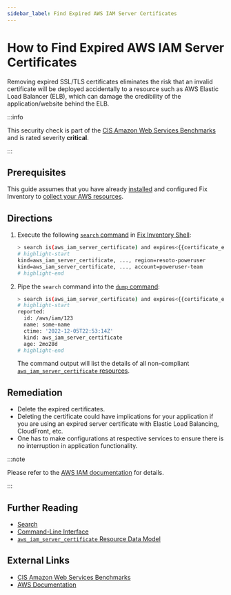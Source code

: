 ```yaml
---
sidebar_label: Find Expired AWS IAM Server Certificates
---
```


# How to Find Expired AWS IAM Server Certificates

Removing expired SSL/TLS certificates eliminates the risk that an invalid certificate will be deployed accidentally to a resource such as AWS Elastic Load Balancer (ELB), which can damage the credibility of the application/website behind the ELB.

:::info

This security check is part of the [CIS Amazon Web Services Benchmarks](https://cisecurity.org/benchmark/amazon_web_services) and is rated severity **critical**.

:::

## Prerequisites

This guide assumes that you have already [installed](../../../getting-started/install/index.mdx) and configured Fix Inventory to [collect your AWS resources](../../../how-to-guides/data-sources/collect-aws-resource-data.mdx).

## Directions

1. Execute the following [`search` command](../../../reference/cli/search.mdx) in [Fix Inventory Shell](../../../reference/components/shell.mdx):

   ```bash
   > search is(aws_iam_server_certificate) and expires<{{certificate_expiration.from_now}}
   # highlight-start
   ​kind=aws_iam_server_certificate, ..., region=resoto-poweruser
   ​kind=aws_iam_server_certificate, ..., account=poweruser-team
   # highlight-end
   ```

2. Pipe the `search` command into the [`dump` command](../../../reference/cli/dump.mdx):

   ```bash
   > search is(aws_iam_server_certificate) and expires<{{certificate_expiration.from_now}} | dump
   # highlight-start
   ​reported:
   ​  id: /aws/iam/123
   ​  name: some-name
   ​  ctime: '2022-12-05T22:53:14Z'
   ​  kind: aws_iam_server_certificate
   ​  age: 2mo28d
   # highlight-end
   ```

   The command output will list the details of all non-compliant [`aws_iam_server_certificate` resources](../../../reference/unified-data-model/aws.mdx#aws_iam_server_certificate).

## Remediation

- Delete the expired certificates.
- Deleting the certificate could have implications for your application if you are using an expired server certificate with Elastic Load Balancing, CloudFront, etc.
- One has to make configurations at respective services to ensure there is no interruption in application functionality.

:::note

Please refer to the [AWS IAM documentation](https://docs.aws.amazon.com/IAM/latest/UserGuide/id_credentials_server-certs.html) for details.

:::

## Further Reading

- [Search](../../../reference/search/index.mdx)
- [Command-Line Interface](../../../reference/cli/index.mdx)
- [`aws_iam_server_certificate` Resource Data Model](../../../reference/unified-data-model/aws.mdx#aws_iam_server_certificate)

## External Links

- [CIS Amazon Web Services Benchmarks](https://cisecurity.org/benchmark/amazon_web_services)
- [AWS Documentation](https://docs.aws.amazon.com/IAM/latest/UserGuide/id_credentials_server-certs.html)
